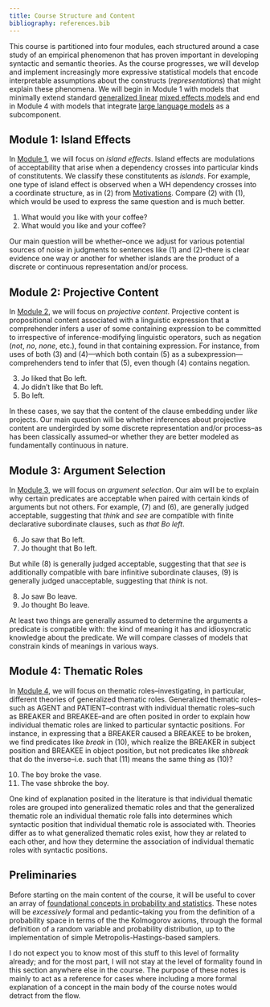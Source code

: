 ```yaml
---
title: Course Structure and Content
bibliography: references.bib
---
```


This course is partitioned into four modules, each structured around a case study of an empirical phenomenon that has proven important in developing syntactic and semantic theories. As the course progresses, we will develop and implement increasingly more expressive statistical models that encode interpretable assumptions about the constructs (*representations*) that might explain these phenomena. We will begin in Module 1 with models that minimally extend standard [generalized linear](https://en.wikipedia.org/wiki/Generalized_linear_model) [mixed effects models](https://en.wikipedia.org/wiki/Mixed_model) and end in Module 4 with models that integrate [large language models](https://en.wikipedia.org/wiki/Large_language_model) as a subcomponent.

## Module 1: Island Effects

In [Module 1](island-effects/), we will focus on *island effects*. Island effects are modulations of acceptability that arise when a dependency crosses into particular kinds of constitutents. We classify these constitutents as *islands*. []{#exm-comitative-good} []{#exm-coordination-bad} For example, one type of island effect is observed when a WH dependency crosses into a coordinate structure, as in (@exm-coordination-bad) from [Motivations](motivations.qmd). Compare (@exm-coordination-bad) with (@exm-comitative-good), which would be used to express the same question and is much better.

(@exm-comitative-good) What would you like with your coffee?
(@exm-coordination-bad) What would you like and your coffee?

Our main question will be whether–once we adjust for various potential sources of noise in judgments to sentences like (@exm-comitative-good) and (@exm-coordination-bad)–there is clear evidence one way or another for whether islands are the product of a discrete or continuous representation and/or process.

## Module 2: Projective Content

In [Module 2](projective-content/), we will focus on *projective content*. Projective content is propositional content associated with a linguistic expression that a comprehender infers a user of some containing expression to be committed to irrespective of inference-modifying linguistic operators, such as negation (*not*, *no*, *none*, etc.), found in that containing expression.  []{#exm-like} []{#exm-not-like} [](#exm-inference) For instance, from uses of both (@exm-like) and (@exm-not-like)---which both contain (@exm-inference) as a subexpression---comprehenders tend to infer that (@exm-inference), even though (@exm-not-like) contains negation. 

(@exm-like) Jo liked that Bo left.
(@exm-not-like) Jo didn't like that Bo left.
(@exm-inference) Bo left.

In these cases, we say that the content of the clause embedding under *like* projects. Our main question will be whether inferences about projective content are undergirded by some discrete representation and/or process–as has been classically assumed–or whether they are better modeled as fundamentally continuous in nature.

## Module 3: Argument Selection

In [Module 3](selection/), we will focus on *argument selection*. [](#exm-see-that) [](#exm-think-that) [](#exm-see-VPing) [](#exm-think-VPing) Our aim will be to explain why certain predicates are acceptable when paired with certain kinds of arguments but not others. For example, (@exm-think-that) and (@exm-see-that), are generally judged acceptable, suggesting that *think* and *see* are compatible with finite declarative subordinate clauses, such as *that Bo left*. 

(@exm-see-that)  Jo saw that Bo left.
(@exm-think-that)  Jo thought that Bo left.

But while (@exm-see-VPing) is generally judged acceptable, suggesting that that *see* is additionally compatible with bare infinitive subordinate clauses, (@exm-think-VPing) is generally judged unacceptable, suggesting that *think* is not.

(@exm-see-VPing)  Jo saw Bo leave.
(@exm-think-VPing) Jo thought Bo leave.

At least two things are generally assumed to determine the arguments a predicate is compatible with: the kind of meaning it has and idiosyncratic knowledge about the predicate. We will compare classes of models that constrain kinds of meanings in various ways.

## Module 4: Thematic Roles

In [Module 4](thematic-roles/), we will focus on thematic roles–investigating, in particular, different theories of generalized thematic roles. Generalized thematic roles–such as AGENT and PATIENT–contrast with individual thematic roles–such as BREAKER and BREAKEE–and are often posited in order to explain how individual thematic roles are linked to particular syntactic positions. [](#exm-break) [](#exm-shbreak) For instance, in expressing that a BREAKER caused a BREAKEE to be broken, we find predicates like *break* in (@exm-break), which realize the BREAKER in subject position and BREAKEE in object position, but not predicates like *shbreak* that do the inverse–i.e. such that (@exm-shbreak) means the same thing as (@exm-break)?

(@exm-break) The boy broke the vase.
(@exm-shbreak) The vase shbroke the boy.

One kind of explanation posited in the literature is that individual thematic roles are grouped into generalized thematic roles and that the generalized thematic role an individual thematic role falls into determines which syntactic position that individual thematic role is associated with. Theories differ as to what generalized thematic roles exist, how they ar related to each other, and how they determine the association of individual thematic roles with syntactic positions.

## Preliminaries

Before starting on the main content of the course, it will be useful to cover an array of [foundational concepts in probability and statistics](foundational-concepts-in-probability-and-statistics/index.ipynb). These notes will be *excessively* formal and pedantic–taking you from the definition of a probability space in terms of the the Kolmogorov axioms, through the formal definition of a random variable and probability distribution, up to the implementation of simple Metropolis-Hastings-based samplers. 

I do not expect you to know most of this stuff to this level of formality already; and for the most part, I will not stay at the level of formality found in this section anywhere else in the course. The purpose of these notes is mainly to act as a reference for cases where including a more formal explanation of a concept in the main body of the course notes would detract from the flow.